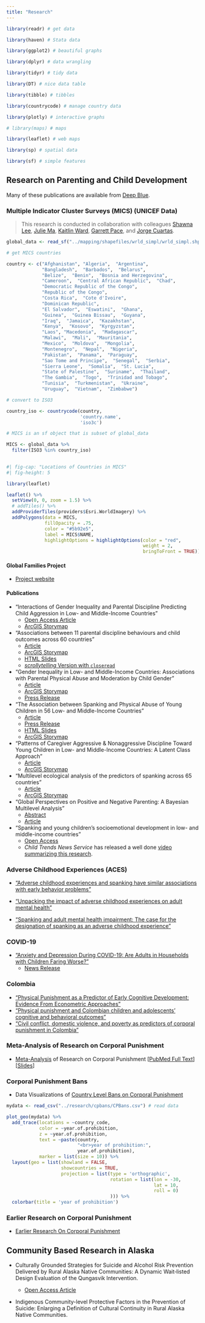 ```yaml
---
title: "Research"
---
```


```r

library(readr) # get data

library(haven) # Stata data

library(ggplot2) # beautiful graphs

library(dplyr) # data wrangling

library(tidyr) # tidy data

library(DT) # nice data table

library(tibble) # tibbles

library(countrycode) # manage country data

library(plotly) # interactive graphs

# library(maps) # maps

library(leaflet) # web maps

library(sp) # spatial data

library(sf) # simple features

```

## Research on Parenting and Child Development

Many of these publications are available from [Deep Blue](https://deepblue.lib.umich.edu/browse?type=author&value=Grogan-Kaylor%2C+Andrew). 

### Multiple Indicator Cluster Surveys (MICS) (UNICEF Data)

> This research is conducted in collaboration with colleagues [Shawna Lee](https://www.parentingincontext.org/), [Julie Ma](https://poverty.umich.edu/research/faculty-experts/julie-ma/), [Kaitlin Ward](https://www.kaitlinpward.com/), [Garrett Pace](https://www.garrettpace.com/), and [Jorge Cuartas](https://scholar.harvard.edu/jorgecuartas/home).

```r

global_data <- read_sf("../mapping/shapefiles/wrld_simpl/wrld_simpl.shp") 

# get MICS countries

country <- c("Afghanistan", "Algeria",  "Argentina",  
             "Bangladesh",  "Barbados",  "Belarus",  
             "Belize",  "Benin",  "Bosnia and Herzegovina",  
             "Cameroon",  "Central African Republic",  "Chad",  
             "Democratic Republic of the Congo",  
             "Republic of the Congo",  
             "Costa Rica",  "Cote d'Ivoire",  
             "Dominican Republic",  
             "El Salvador",  "Eswatini",  "Ghana",  
             "Guinea",  "Guinea Bissau",  "Guyana",  
             "Iraq",  "Jamaica",  "Kazakhstan",  
             "Kenya",  "Kosovo",  "Kyrgyzstan",  
             "Laos", "Macedonia",  "Madagascar",  
             "Malawi",  "Mali",  "Mauritania",  
             "Mexico",  "Moldova",  "Mongolia",  
             "Montenegro",  "Nepal",  "Nigeria",  
             "Pakistan",  "Panama",  "Paraguay",  
             "Sao Tome and Principe",  "Senegal",  "Serbia",  
             "Sierra Leone",  "Somalia",  "St. Lucia",  
             "State of Palestine",  "Suriname",  "Thailand",  
             "The Gambia",  "Togo",  "Trinidad and Tobago",  
             "Tunisia",  "Turkmenistan",  "Ukraine",  
             "Uruguay",  "Vietnam",  "Zimbabwe")

# convert to ISO3

country_iso <- countrycode(country, 
                           'country.name', 
                           'iso3c')

# MICS is an sf object that is subset of global_data

MICS <- global_data %>% 
  filter(ISO3 %in% country_iso)
  
```

```r
#| fig-cap: "Locations of Countries in MICS"
#| fig-height: 5

library(leaflet)

leaflet() %>%
  setView(0, 0, zoom = 1.5) %>%
  # addTiles() %>%
  addProviderTiles(providers$Esri.WorldImagery) %>%
  addPolygons(data = MICS, 
              fillOpacity = .75, 
              color = "#5b92e5", 
              label = MICS$NAME,
              highlightOptions = highlightOptions(color = "red", 
                                                  weight = 2,
                                                  bringToFront = TRUE)) 

```

#### Global Families Project

* [Project website](https://globalfamilies.quarto.pub/global-families-project/)

#### Publications

* "Interactions of Gender Inequality and Parental Discipline Predicting Child Aggression in Low- and Middle-Income Countries"
    + [Open Access Article](http://doi.org/10.1111/cdev.14152)
    + [ArcGIS Storymap](https://arcg.is/0m4qDb)

* "Associations between 11 parental discipline behaviours and child outcomes across 60 countries"
    + [Article](https://bmjopen.bmj.com/content/13/10/e058439)
    + [ArcGIS Storymap](https://arcg.is/1OSzvG0)
    + [HTML Slides](https://websites.umich.edu/~parentingandchilddev/MICS-discipline-11-forms/v1/MICS-discipline-11-forms.html)
    + [*scrollytelling* Version with `closeread`](https://globalfamilies.quarto.pub/parenting/)

* "Gender Inequality in Low- and Middle-Income Countries: Associations
with Parental Physical Abuse and Moderation by Child Gender"
    + [Article](https://www.mdpi.com/1841422)
    + [ArcGIS Storymap](https://arcg.is/1WzHHP)
    + [Press Release](https://news.umich.edu/gender-inequality-can-predict-high-rates-of-child-physical-abuse/)

* "The Association between Spanking and Physical Abuse of Young Children in 56 Low- and Middle-Income Countries"
    + [Article](https://doi.org/10.1016/j.chiabu.2022.105662)
    + [Press Release](https://news.umich.edu/physical-abuse-less-likely-when-spanking-is-eliminated/)
    + [HTML Slides](https://websites.umich.edu/~parentingandchilddev/MICS-physical-abuse/MICS-physical-abuse.html)
    + [ArcGIS Storymap](https://arcg.is/fq49)
    
* "Patterns of Caregiver Aggressive & Nonaggressive Discipline Toward Young Children in Low- and Middle-Income Countries: A Latent Class Approach"
    + [Article](https://doi.org/10.1016/j.chiabu.2022.105606)
    + [ArcGIS Storymap](https://arcg.is/1S5XPK)
    
* "Multilevel ecological analysis of the predictors of spanking across 65 countries"
    + [Article](https://bmjopen.bmj.com/content/11/8/e046075)
    + [ArcGIS Storymap](https://arcg.is/14CPKu)

* "Global Perspectives on Positive and Negative Parenting: A Bayesian Multilevel Analysis"
    + [Abstract](https://agrogan1.github.io/research/Bayes3MICS/)
    + [Article](https://doi.org/10.1177%2F0165025420981642)

* "Spanking and young children's socioemotional development in low- and middle-income countries"
    + [Open Access](https://doi.org/10.1016/j.chiabu.2018.11.003)
    + *Child Trends News Service* has released a well done [video summarizing this research](https://youtu.be/8LYZ-UpR5wE). 

### Adverse Childhood Experiences (ACES)

* ["Adverse childhood experiences and spanking have similar associations with early behavior problems"](https://doi.org/10.1016/j.jpeds.2021.01.072)

* ["Unpacking the impact of adverse childhood experiences on adult mental health"](http://dx.doi.org/10.1016/j.chiabu.2017.03.016) 

* ["Spanking and adult mental health impairment: The case for the designation of spanking as an adverse childhood experience"](https://doi.org/10.1016/j.chiabu.2017.01.014)  

### COVID-19

* ["Anxiety and Depression During COVID-19: Are Adults in Households with Children Faring Worse?"](https://link.springer.com/article/10.1007/s11606-021-07256-9)
    + [News Release](https://news.umich.edu/having-kids-at-home-may-reduce-pandemic-depression/)

### Colombia

* ["Physical Punishment as a Predictor of Early Cognitive Development: Evidence From Econometric Approaches"](https://www.ncbi.nlm.nih.gov/pmc/articles/PMC7983059/)
* ["Physical punishment and Colombian children and adolescents’ cognitive and behavioral outcomes"](https://doi.org/https://doi.org/10.1016/j.appdev.2020.101140)
* ["Civil conflict, domestic violence, and poverty as predictors of corporal punishment in Colombia"](https://pubmed.ncbi.nlm.nih.gov/30772750/)

### Meta-Analysis of Research on Corporal Punishment

* [Meta-Analysis](https://agrogan1.github.io/research/cp/CP-meta.html) of Research on Corporal Punishment [[PubMed Full Text](https://www.ncbi.nlm.nih.gov/pmc/articles/PMC7992110/)] [[Slides](https://agrogan1.github.io/research/cpmeta-slides/cpmeta-slides.html)]

### Corporal Punishment Bans

* Data Visualizations of [Country Level Bans on Corporal Punishment](https://agrogan1.github.io/research/cpbans/)

```r

mydata <- read_csv("../research/cpbans/CPBans.csv") # read data

plot_geo(mydata) %>% 
  add_trace(locations = ~country_code, 
            color = ~year.of.prohibition,
            z = ~year.of.prohibition, 
            text = ~paste(country, 
                          "<br>year of prohibition:", 
                          year.of.prohibition),
            marker = list(size = 10)) %>%
  layout(geo = list(showland = FALSE,
                    showcountries = TRUE,
                    projection = list(type = 'orthographic',
                                      rotation = list(lon = -30,
                                                      lat = 10,
                                                      roll = 0)
                                      ))) %>%
  colorbar(title = 'year of prohibition') 

```


### Earlier Research on Corporal Punishment

* [Earlier Research On Corporal Punishment](https://agrogan1.github.io/research/cp/)

## Community Based Research in Alaska

* Culturally Grounded Strategies for Suicide and Alcohol Risk Prevention Delivered by Rural Alaska Native Communities: A Dynamic Wait‐listed Design Evaluation of the Qungasvik Intervention. 

    + [Open Access Article](https://onlinelibrary.wiley.com/doi/full/10.1002/ajcp.12621)
    
* Indigenous Community-level Protective Factors in the Prevention of Suicide: Enlarging a Definition of Cultural Continuity in Rural Alaska Native Communities.


    

    
    
    